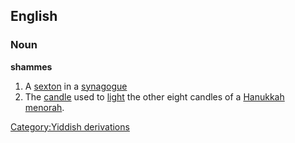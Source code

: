 ==English==
===Noun===
'''shammes'''
#A [[sexton]] in a [[synagogue]]
#The [[candle]] used to [[light]] the other eight candles of a [[Hanukkah]] [[menorah]].
[[Category:Yiddish derivations]]